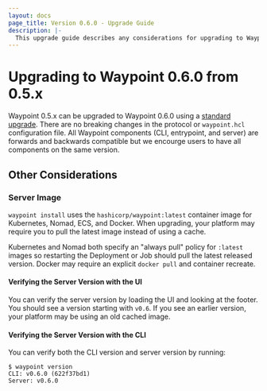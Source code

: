 ```yaml
---
layout: docs
page_title: Version 0.6.0 - Upgrade Guide
description: |-
  This upgrade guide describes any considerations for upgrading to Waypoint 0.6.0.
---
```


# Upgrading to Waypoint 0.6.0 from 0.5.x

Waypoint 0.5.x can be upgraded to Waypoint 0.6.0 using a [standard upgrade](/docs/upgrading#standard-upgrade).
There are no breaking changes in the protocol or `waypoint.hcl` configuration file. All
Waypoint components (CLI, entrypoint, and server) are forwards and backwards
compatible but we encourge users to have all components on the same version.

## Other Considerations

### Server Image

`waypoint install` uses the `hashicorp/waypoint:latest` container image for
Kubernetes, Nomad, ECS, and Docker. When upgrading, your platform may require
you to pull the latest image instead of using a cache.

Kubernetes and Nomad both specify an "always pull" policy for `:latest` images
so restarting the Deployment or Job should pull the latest released version.
Docker may require an explicit `docker pull` and container recreate.

#### Verifying the Server Version with the UI

You can verify the server version by loading the UI and looking at the footer.
You should see a version starting with `v0.6`. If you see an earlier version,
your platform may be using an old cached image.

#### Verifying the Server Version with the CLI

You can verify both the CLI version and server version by running:

```shell-session
$ waypoint version
CLI: v0.6.0 (622f37bd1)
Server: v0.6.0
```
